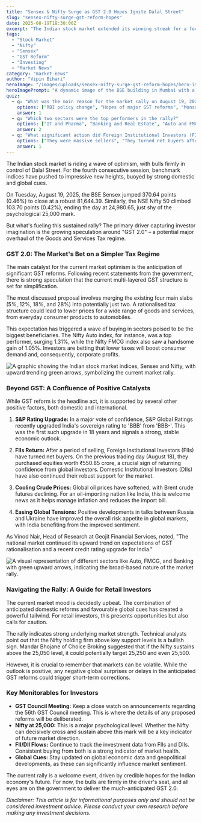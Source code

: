 ```yaml
---
title: "Sensex & Nifty Surge as GST 2.0 Hopes Ignite Dalal Street"
slug: "sensex-nifty-surge-gst-reform-hopes"
date: 2025-08-19T18:30:00Z
excerpt: "The Indian stock market extended its winning streak for a fourth day, with the Sensex and Nifty closing higher. The rally is primarily fueled by growing optimism around major GST reforms, a sovereign rating upgrade, and positive global cues."
tags:
  - "Stock Market"
  - "Nifty"
  - "Sensex"
  - "GST Reform"
  - "Investing"
  - "Market News"
category: "market-news"
author: "Vipin Bihari"
heroImage: "/images/uploads/sensex-nifty-surge-gst-reform-hopes/hero-image.jpg"
heroImagePrompt: "A dynamic image of the BSE building in Mumbai with a digital overlay of a rising stock market graph and the Sensex and Nifty logos, symbolizing a bullish market trend."
quiz:
  - q: "What was the main reason for the market rally on August 19, 2025?"
    options: ["RBI policy change", "Hopes of major GST reforms", "Monsoon forecast"]
    answer: 1
  - q: "Which two sectors were the top performers in the rally?"
    options: ["IT and Pharma", "Banking and Real Estate", "Auto and FMCG"]
    answer: 2
  - q: "What significant action did Foreign Institutional Investors (FIIs) take recently?"
    options: ["They were massive sellers", "They turned net buyers after a period of selling", "They stayed out of the market"]
    answer: 1
---
```


The Indian stock market is riding a wave of optimism, with bulls firmly in control of Dalal Street. For the fourth consecutive session, benchmark indices have pushed to impressive new heights, buoyed by strong domestic and global cues.

On Tuesday, August 19, 2025, the BSE Sensex jumped 370.64 points (0.46%) to close at a robust 81,644.39. Similarly, the NSE Nifty 50 climbed 103.70 points (0.42%), ending the day at 24,980.65, just shy of the psychological 25,000 mark.

But what's fueling this sustained rally? The primary driver capturing investor imagination is the growing speculation around "GST 2.0" – a potential major overhaul of the Goods and Services Tax regime.

### GST 2.0: The Market's Bet on a Simpler Tax Regime

The main catalyst for the current market optimism is the anticipation of significant GST reforms. Following recent statements from the government, there is strong speculation that the current multi-layered GST structure is set for simplification.

The most discussed proposal involves merging the existing four main slabs (5%, 12%, 18%, and 28%) into potentially just two. A rationalised tax structure could lead to lower prices for a wide range of goods and services, from everyday consumer products to automobiles.

This expectation has triggered a wave of buying in sectors poised to be the biggest beneficiaries. The Nifty Auto index, for instance, was a top performer, surging 1.31%, while the Nifty FMCG index also saw a handsome gain of 1.05%. Investors are betting that lower taxes will boost consumer demand and, consequently, corporate profits.

![A graphic showing the Indian stock market indices, Sensex and Nifty, with upward trending green arrows, symbolizing the current market rally.](/images/uploads/sensex-nifty-surge-gst-reform-hopes/market-rally.png)

### Beyond GST: A Confluence of Positive Catalysts

While GST reform is the headline act, it is supported by several other positive factors, both domestic and international.

1.  **S&P Rating Upgrade:** In a major vote of confidence, S&P Global Ratings recently upgraded India's sovereign rating to 'BBB' from 'BBB-'. This was the first such upgrade in 18 years and signals a strong, stable economic outlook.

2.  **FIIs Return:** After a period of selling, Foreign Institutional Investors (FIIs) have turned net buyers. On the previous trading day (August 18), they purchased equities worth ₹550.85 crore, a crucial sign of returning confidence from global investors. Domestic Institutional Investors (DIIs) have also continued their robust support for the market.

3.  **Cooling Crude Prices:** Global oil prices have softened, with Brent crude futures declining. For an oil-importing nation like India, this is welcome news as it helps manage inflation and reduces the import bill.

4.  **Easing Global Tensions:** Positive developments in talks between Russia and Ukraine have improved the overall risk appetite in global markets, with India benefiting from the improved sentiment.

As Vinod Nair, Head of Research at Geojit Financial Services, noted, "The national market continued its upward trend on expectations of GST rationalisation and a recent credit rating upgrade for India."

![A visual representation of different sectors like Auto, FMCG, and Banking with green upward arrows, indicating the broad-based nature of the market rally.](/images/uploads/sensex-nifty-surge-gst-reform-hopes/sectoral-gains.png)

### Navigating the Rally: A Guide for Retail Investors

The current market mood is decidedly upbeat. The combination of anticipated domestic reforms and favourable global cues has created a powerful tailwind. For retail investors, this presents opportunities but also calls for caution.

The rally indicates strong underlying market strength. Technical analysts point out that the Nifty holding firm above key support levels is a bullish sign. Mandar Bhojane of Choice Broking suggested that if the Nifty sustains above the 25,050 level, it could potentially target 25,250 and even 25,500.

However, it is crucial to remember that markets can be volatile. While the outlook is positive, any negative global surprises or delays in the anticipated GST reforms could trigger short-term corrections.

### Key Monitorables for Investors

*   **GST Council Meeting:** Keep a close watch on announcements regarding the 56th GST Council meeting. This is where the details of any proposed reforms will be deliberated.
*   **Nifty at 25,000:** This is a major psychological level. Whether the Nifty can decisively cross and sustain above this mark will be a key indicator of future market direction.
*   **FII/DII Flows:** Continue to track the investment data from FIIs and DIIs. Consistent buying from both is a strong indicator of market health.
*   **Global Cues:** Stay updated on global economic data and geopolitical developments, as these can significantly influence market sentiment.

The current rally is a welcome event, driven by credible hopes for the Indian economy's future. For now, the bulls are firmly in the driver's seat, and all eyes are on the government to deliver the much-anticipated GST 2.0.

*Disclaimer: This article is for informational purposes only and should not be considered investment advice. Please conduct your own research before making any investment decisions.*